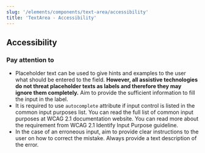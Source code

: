 ```yaml
---
slug: '/elements/components/text-area/accessibility'
title: 'TextArea - Accessibility'
---
```




## Accessibility

### Pay attention to
- Placeholder text can be used to give hints and examples to the user what should be entered to the field. **However, all assistive technologies do not threat placeholder texts as labels and therefore they may ignore them completely.** Aim to provide the sufficient information to fill the input in the label.
- It is required to use `autocomplete` attribute if input control is listed in the common input purposes list. You can read the full list of common input purposes at <Link size="M" href="https://www.w3.org/TR/WCAG21/#input-purposes" external>WCAG 2.1 documentation website</Link>. You can read more about the requirement from <Link size="M" href="https://www.w3.org/WAI/WCAG21/Understanding/identify-input-purpose" external>WCAG 2.1 Identify Input Purpose guideline</Link>.
- In the case of an erroneous input, aim to provide clear instructions to the user on how to correct the mistake. Always provide a text description of the error.
